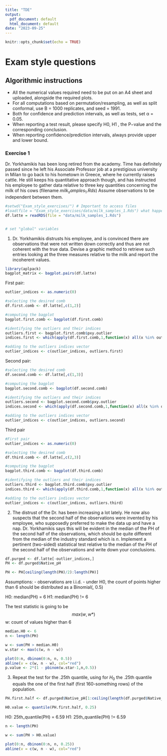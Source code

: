 ```yaml
---
title: "TDE"
output:
  pdf_document: default
  html_document: default
date: "2023-09-25"
---
```


```r
knitr::opts_chunk$set(echo = TRUE)
```

# Exam style questions
## Algorithmic instructions

*  All the numerical values required need to be put on an A4 sheet and uploaded, alongside
the required plots.
*  For all computations based on permutation/resampling, as well as split conformal, use B = 1000 replicates, and seed = 1991.
* Both for confidence and prediction intervals, as well as tests, set α = 0.05.
*  When reporting a test result, please specify H0, H1 , the P−value and the corresponding
conclusion.
* When reporting confidence/prediction intervals, always provide upper and lower bound.


### Exercise 1
Dr. Yorkhamikis has been long retired from the academy. Time has definitely passed since he left his Associate Professor job at a prestigious university in Milan to go back to his hometown in Greece, where he currently raises cattle. 
He still keeps his quantitative approach though, and has instructed his employee to gather data relative to three key quantities concerning the milk of his cows (filename $milk_samples_1.Rds$) Assume observations to be independent between them.

```r
#setwd("Exam_style_exercises/") # Important to access files
#load(file = "Exam_style_exercises/data/milk_samples_1.Rds") what happens if you run this line?
df.latte = readRDS(file = "data/milk_samples_1.Rds")


# set "global" variables
```

1. Dr. Yorkhamikis distrusts his employee, and is convinced there are observations that were not written down correctly and thus are not coherent with the true data. Devise a graphic method to retrieve such entries looking at the three measures relative to the milk and report the incoherent values.

```r
library(aplpack)
bagplot_matrix <- bagplot.pairs(df.latte)
```
First pair:
```r
outlier_indices <- as.numeric(0)

#selecting the desired comb
df.first.comb <- df.latte[,c(1,2)]

#computing the bagplot
bagplot.first.comb <- bagplot(df.first.comb)

#identifying the outliers and their indices
outliers.first <- bagplot.first.comb$pxy.outlier
indices.first <- which(apply(df.first.comb,1,function(x) all(x %in% outliers.first)))

#adding to the outliers indices vector
outlier_indices <- c(outlier_indices, outliers.first)
```
Second pair:
```r
#selecting the desired comb
df.second.comb <- df.latte[,c(1,3)]

#computing the bagplot
bagplot.second.comb <- bagplot(df.second.comb)

#identifying the outliers and their indices
outliers.second <- bagplot.second.comb$pxy.outlier
indices.second <- which(apply(df.second.comb,1,function(x) all(x %in% outliers.second)))

#adding to the outliers indices vector
outlier_indices <- c(outlier_indices, outliers.second)
```
Third pair
```r
#First pair
outlier_indices <- as.numeric(0)

#selecting the desired comb
df.third.comb <- df.latte[,c(2,3)]

#computing the bagplot
bagplot.third.comb <- bagplot(df.third.comb)

#identifying the outliers and their indices
outliers.third <- bagplot.third.comb$pxy.outlier
indices.third <- which(apply(df.third.comb,1,function(x) all(x %in% outliers.third)))

#adding to the outliers indices vector
outlier_indices <- c(outlier_indices, outliers.third)
```

2. The distrust of the Dr. has been increasing a lot lately. He now also suspects that the second half of the observations were invented by his employee, who supposedly preferred to make the data up and have a nap. Dr. Yorkhamikis says this will be evident in the median of the PH of the second half of the observations, which should be quite different from the median of the industry standard which is $n$. Implement a pertinent (two-sided) statistical test relative to the median of the PH of the second half of the observations and write down your conclusions.

```r
df.purged <- df.latte[-outlier_indices,]
PH <- df.purged$Native_pH

PH <- PH[ceiling(length(PH)/2):length(PH)]
```

Assumptions:
- observations are i.i.d.
- under H0, the count of points higher than 6 should be distributed as a Binomial(, 0.5)

H0: median(PH) = 6
H1: median(PH) != 6

The test statistic is going to be 
$$
max(w,w*)
$$
w: count of values higher than 6

```r
median.H0 <- 6
n <- length(PH)

w <- sum(PH > median.H0)
w.star <- max(c(w, n - w))

plot(0:n, dbinom(0:n, n, 0.5))
abline(v = c(w, n - w), col="red")
p.value <- 2*(1 - pbinom(w.star-1,n,0.5)) 
```


3. Repeat the test for the .25th quantile, using for $H_0$ the .25th quantile equals the one of the first half  (first 160-something rows) of the population.

```r
PH.first.half <- df.purged$Native_pH[1:ceiling(length(df.purged$Native_pH)/2)]

H0.value <- quantile(PH.first.half, 0.25)
```

H0: 25th_quantile(PH) = 6.59
H1: 25th_quantile(PH) != 6.59

```r
n <- length(PH)

w <- sum(PH > H0.value)

plot(0:n, dbinom(0:n, n, 0.25))
abline(v = c(w, n - w), col="red")
```

